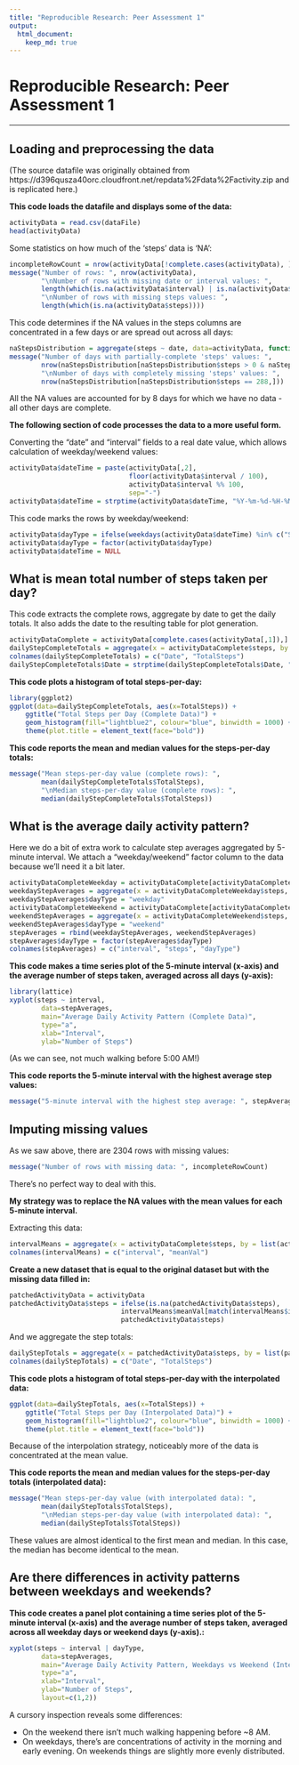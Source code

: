 ```yaml
---
title: "Reproducible Research: Peer Assessment 1"
output: 
  html_document:
    keep_md: true
---
```


# Reproducible Research: Peer Assessment 1 #

---

## Loading and preprocessing the data
(The source datafile was originally obtained from https://d396qusza40orc.cloudfront.net/repdata%2Fdata%2Factivity.zip and is replicated here.)

**This code loads the datafile and displays some of the data:**
```r
activityData = read.csv(dataFile)
head(activityData)
```
Some statistics on how much of the 'steps' data is 'NA':
```r
incompleteRowCount = nrow(activityData[!complete.cases(activityData), ])
message("Number of rows: ", nrow(activityData),
        "\nNumber of rows with missing date or interval values: ",
        length(which(is.na(activityData$interval) | is.na(activityData$date))),
        "\nNumber of rows with missing steps values: ",
        length(which(is.na(activityData$steps))))
```
This code determines if the NA values in the steps columns are concentrated in a few days or are spread out across all days:
```r
naStepsDistribution = aggregate(steps ~ date, data=activityData, function(x) {sum(is.na(x))}, na.action = NULL)
message("Number of days with partially-complete 'steps' values: ",
        nrow(naStepsDistribution[naStepsDistribution$steps > 0 & naStepsDistribution$steps < 288,]),
        "\nNumber of days with completely missing 'steps' values: ",
        nrow(naStepsDistribution[naStepsDistribution$steps == 288,]))
```
All the NA values are accounted for by 8 days for which we have no data - all other days are complete.

**The following section of code processes the data to a more useful form.**

Converting the "date" and "interval" fields to a real date value, which allows calculation of  weekday/weekend values:
```r
activityData$dateTime = paste(activityData[,2],
                              floor(activityData$interval / 100),
                              activityData$interval %% 100,
                              sep="-")
activityData$dateTime = strptime(activityData$dateTime, "%Y-%m-%d-%H-%M")
```
This code marks the rows by weekday/weekend:
```r
activityData$dayType = ifelse(weekdays(activityData$dateTime) %in% c("Saturday", "Sunday"), "weekend","weekday")
activityData$dayType = factor(activityData$dayType)
activityData$dateTime = NULL
```

## What is mean total number of steps taken per day?
This code extracts the complete rows, aggregate by date to get the daily totals. It also adds the date to the resulting table for plot generation.

```r
activityDataComplete = activityData[complete.cases(activityData[,1]),]
dailyStepCompleteTotals = aggregate(x = activityDataComplete$steps, by = list(activityDataComplete$date), FUN = sum)
colnames(dailyStepCompleteTotals) = c("Date", "TotalSteps")
dailyStepCompleteTotals$Date = strptime(dailyStepCompleteTotals$Date, "%Y-%m-%d")
```
**This code plots a histogram of total steps-per-day:**

```r
library(ggplot2)
ggplot(data=dailyStepCompleteTotals, aes(x=TotalSteps)) +
    ggtitle("Total Steps per Day (Complete Data)") +
    geom_histogram(fill="lightblue2", colour="blue", binwidth = 1000) +
    theme(plot.title = element_text(face="bold"))
```

**This code reports the mean and median values for the steps-per-day totals:**
```r
message("Mean steps-per-day value (complete rows): ",
        mean(dailyStepCompleteTotals$TotalSteps),
        "\nMedian steps-per-day value (complete rows): ",
        median(dailyStepCompleteTotals$TotalSteps))
```

## What is the average daily activity pattern?
Here we do a bit of extra work to calculate step averages aggregated by 5-minute interval. We attach a "weekday/weekend" factor column to the data because we'll need it a bit later.

```r
activityDataCompleteWeekday = activityDataComplete[activityDataComplete$dayType == "weekday",]
weekdayStepAverages = aggregate(x = activityDataCompleteWeekday$steps, by = list(activityDataCompleteWeekday$interval), FUN = mean)
weekdayStepAverages$dayType = "weekday"
activityDataCompleteWeekend = activityDataComplete[activityDataComplete$dayType == "weekend",]
weekendStepAverages = aggregate(x = activityDataCompleteWeekend$steps, by = list(activityDataCompleteWeekend$interval), FUN = mean)
weekendStepAverages$dayType = "weekend"
stepAverages = rbind(weekdayStepAverages, weekendStepAverages)
stepAverages$dayType = factor(stepAverages$dayType)
colnames(stepAverages) = c("interval", "steps", "dayType")
```

**This code makes a time series plot of the 5-minute interval (x-axis) and the average number of steps taken, averaged across all days (y-axis):**

```r
library(lattice)
xyplot(steps ~ interval,
        data=stepAverages,
        main="Average Daily Activity Pattern (Complete Data)",
        type="a",
        xlab="Interval", 
        ylab="Number of Steps")
```

(As we can see, not much walking before 5:00 AM!)

**This code reports the 5-minute interval with the highest average step values:**
```r
message("5-minute interval with the highest step average: ", stepAverages[which.max(stepAverages$steps),"interval"])
```


## Imputing missing values
As we saw above, there are 2304 rows with missing values:
```r
message("Number of rows with missing data: ", incompleteRowCount)
```

There's no perfect way to deal with this.

**My strategy was to replace the NA values with the mean values for each 5-minute interval. **

Extracting this data:
```r
intervalMeans = aggregate(x = activityDataComplete$steps, by = list(activityDataComplete$interval), FUN = mean)
colnames(intervalMeans) = c("interval", "meanVal")
```

**Create a new dataset that is equal to the original dataset but with the missing data filled in:**

```r
patchedActivityData = activityData
patchedActivityData$steps = ifelse(is.na(patchedActivityData$steps), 
                            intervalMeans$meanVal[match(intervalMeans$interval, patchedActivityData$interval)],
                            patchedActivityData$steps)
```
And we aggregate the step totals:
```r
dailyStepTotals = aggregate(x = patchedActivityData$steps, by = list(patchedActivityData$date), FUN = sum)
colnames(dailyStepTotals) = c("Date", "TotalSteps")
```

**This code plots a histogram of total steps-per-day with the interpolated data:**
```r
ggplot(data=dailyStepTotals, aes(x=TotalSteps)) +
    ggtitle("Total Steps per Day (Interpolated Data)") +
    geom_histogram(fill="lightblue2", colour="blue", binwidth = 1000) +
    theme(plot.title = element_text(face="bold"))

```

Because of the interpolation strategy, noticeably more of the data is concentrated at the mean value.

**This code reports the mean and median values for the steps-per-day totals (interpolated data):**
```r
message("Mean steps-per-day value (with interpolated data): ",
        mean(dailyStepTotals$TotalSteps),
        "\nMedian steps-per-day value (with interpolated data): ",
        median(dailyStepTotals$TotalSteps))
```
These values are almost identical to the first mean and median. In this case, the median has become identical to the mean.

## Are there differences in activity patterns between weekdays and weekends?
**This code creates a panel plot containing a time series plot of the 5-minute interval (x-axis) and the average number of steps taken, averaged across all weekday days or weekend days (y-axis).:**
```r
xyplot(steps ~ interval | dayType,
        data=stepAverages,
        main="Average Daily Activity Pattern, Weekdays vs Weekend (Interpolated Data)",
        type="a",
        xlab="Interval", 
        ylab="Number of Steps", 
        layout=c(1,2))
```

A cursory inspection reveals some differences:

* On the weekend there isn't much walking happening before ~8 AM.
* On weekdays, there's are concentrations of activity in the morning and early evening. On weekends things are slightly more evenly distributed.

